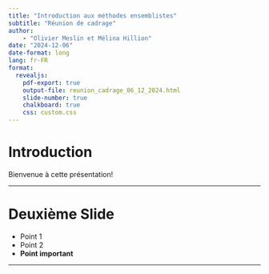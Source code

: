 ```yaml
---
title: "Introduction aux méthodes ensemblistes"
subtitle: "Réunion de cadrage"
author:
    - "Olivier Meslin et Mélina Hillion"
date: "2024-12-06"
date-format: long
lang: fr-FR
format:
  revealjs:
    pdf-export: true
    output-file: reunion_cadrage_06_12_2024.html
    slide-number: true
    chalkboard: true
    css: custom.css
---
```



# Introduction

Bienvenue à cette présentation!

---

# Deuxième Slide

- Point 1
- Point 2
- **Point important**

---


